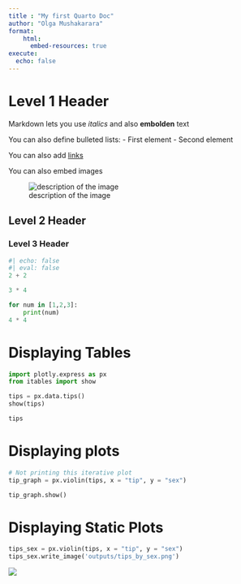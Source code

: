 ```yaml
---
title : "My first Quarto Doc"
author: "Olga Mushakarara"
format:
    html: 
      embed-resources: true
execute: 
  echo: false
---
```


# Level 1 Header 

Markdown lets you use *italics* and also **embolden** text 

You can also define bulleted lists: 
- First element
- Second element 

You can also add [links](http://thegraphcourses.org)

You can also embed images

![description of the image](images/tgc_unity-768x568.png)

## Level 2 Header 

### Level 3 Header 


```python
#| echo: false
#| eval: false
2 + 2 
```


```python
3 * 4

for num in [1,2,3]:
    print(num)
4 * 4 
```

# Displaying Tables 


```python
import plotly.express as px 
from itables import show

tips = px.data.tips()
show(tips)
```

```python
tips
```
# Displaying plots 

```python
# Not printing this iterative plot
tip_graph = px.violin(tips, x = "tip", y = "sex")

tip_graph.show()
```

# Displaying Static Plots 

```python
tips_sex = px.violin(tips, x = "tip", y = "sex")
tips_sex.write_image('outputs/tips_by_sex.png')

```

![](outputs/tips_by_sex.png)
